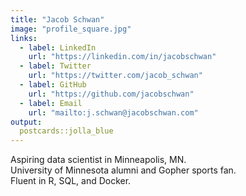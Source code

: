 ```yaml
---
title: "Jacob Schwan"
image: "profile_square.jpg"
links:
  - label: LinkedIn
    url: "https://linkedin.com/in/jacobschwan"
  - label: Twitter
    url: "https://twitter.com/jacob_schwan"
  - label: GitHub
    url: "https://github.com/jacobschwan"
  - label: Email
    url: "mailto:j.schwan@jacobschwan.com"
output:
  postcards::jolla_blue
---
```

 
Aspiring data scientist in Minneapolis, MN.  
University of Minnesota alumni and Gopher sports fan.  
Fluent in R, SQL, and Docker.  

